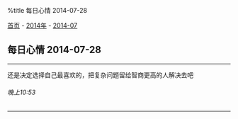 %title 每日心情 2014-07-28

[[../../../index|首页]] - [[../index|2014年]] - [[index|2014-07]]
==每日心情 2014-07-28==
----
还是决定选择自己最喜欢的，把复杂问题留给智商更高的人解决去吧
======晚上10:53======
----
